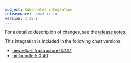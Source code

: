 ```yaml
---
subject: Kubernetes integration
releaseDate: '2023-10-15'
version: 3.18.1
---
```


For a detailed description of changes, see the [release notes](https://github.com/newrelic/nri-kubernetes/releases/tag/v3.18.1).

This integration is included in the following chart versions:
* [newrelic-infrastructure-3.23.1](https://github.com/newrelic/nri-kubernetes/releases/tag/newrelic-infrastructure-3.23.1)
* [nri-bundle-5.0.40](https://github.com/newrelic/helm-charts/releases/tag/nri-bundle-5.0.40)
